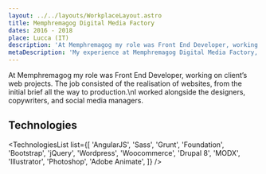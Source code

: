 ```yaml
---
layout: ../../layouts/WorkplaceLayout.astro
title: Memphremagog Digital Media Factory
dates: 2016 - 2018
place: Lucca (IT)
description: 'At Memphremagog my role was Front End Developer, working on clients’ web projects. The job consisted of the realisation of websites, from the initial brief all the way to production.'
metaDescription: 'My experience at Memphremagog Digital Media Factory, as Front End Developer, working on clients’ web projects.'
---
```



At Memphremagog my role was Front End Developer, working on client’s web projects. The job consisted of the realisation of websites, from the initial brief all the way to production.\nI worked alongside the designers, copywriters, and social media managers.

## Technologies

<TechnologiesList list={[
		'AngularJS',
		'Sass',
		'Grunt',
		'Foundation',
		'Bootstrap',
		'jQuery',
		'Wordpress',
		'Woocommerce',
		'Drupal 8',
		'MODX',
		'Illustrator',
		'Photoshop',
		'Adobe Animate',
]} />

<ExampleWebsite url="http://www.lalocandafrancigena.it" title="La locanda francigena" image={LocandaFrancigena} />
<ExampleWebsite url="http://madeinlucca.it" title="Made in Lucca" image={MadeInLucca} />
<ExampleWebsite url="http://www.tecnoservice.lucca.it" title="Tecnoservice Lucca" image={TecnoserviceLucca} />
<ExampleWebsite url="http://www.rctabletop.it" title="RC Tabletop" image={RcTabletop} />
<ExampleWebsite url="http://www.eventservicetuscany.it" title="Event Service Tuscany" image={EventServiceTuscany} />